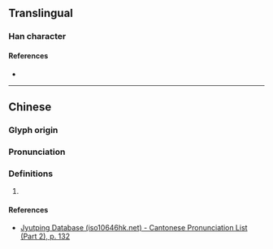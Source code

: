 {{character info}}
==Translingual==

===Han character===
{{Han char|rn=75|rad=木|as=12|sn=16|four=44941|canj=DJRJ|ids=⿰木辜}}

====References====
* {{Han ref|kx=0555.140|dkj=15598|dj=0945.020|hdz=21288.160|uh=6A6D|ud=27245|bh=E9C6|bd=59846}}

----

==Chinese==
{{zh-forms}}

===Glyph origin===
{{Han etym}}

===Pronunciation===
{{zh-pron
|m=gū
|c=gu1
|mc=y
|oc=y
|cat=
}}

===Definitions===
{{zh-hanzi}}

# {{rfdef|zh}}

====References====
* [http://www.iso10646hk.net/jp/document/download.jsp Jyutping Database (iso10646hk.net) - Cantonese Pronunciation List (Part 2), p. 132]